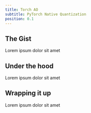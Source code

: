 ```yaml
---
title: Torch AO
subtitle: PyTorch Native Quantization
position: 0.1
---
```


## The Gist

Lorem ipsum dolor sit amet

## Under the hood

Lorem ipsum dolor sit amet

## Wrapping it up

Lorem ipsum dolor sit amet
